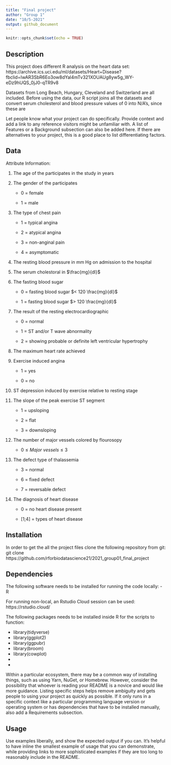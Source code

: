 ```yaml
---
title: "Final project"
author: "Group 1"
date: "10/5-2021"
output: github_document
---
```


```r
knitr::opts_chunk$set(echo = TRUE)
```

## Description
This project does different R analysis on the heart data set:
https://archive.ics.uci.edu/ml/datasets/Heart+Disease?fbclid=IwAR3SbR6Eo3ow8dYal4mTv321XOUAUg8yw5g_WY-eDz9hUQS_0jJ0-qTR9v8

Datasets from Long Beach, Hungary, Cleveland and Switzerland are all included. Before using the data, our R script joins all the datasets and convert serum cholesterol and blood pressure values of 0 into N/A's, since these are 

Let people know what your project can do specifically. Provide context and add a link to any reference visitors might be unfamiliar with. A list of Features or a Background subsection can also be added here. If there are alternatives to your project, this is a good place to list differentiating factors.

## Data 
Attribute Information:

1. The age of the participates in the study in years    

2. The gender of the  participates

    * 0 = female

    * 1 = male

3. The type of chest pain

    * 1 = typical angina

    * 2 = atypical angina

    * 3 = non-anginal pain

    * 4 = asymptomatic

4. The resting blood pressure in mm Hg on admission to the hospital  

5. The serum cholestoral in $\frac{mg}{dl}$    

6. The fasting blood sugar

    * 0 = fasting blood sugar $< 120 \frac{mg}{dl}$

    * 1 = fasting blood sugar $> 120 \frac{mg}{dl}$

7. The result of the resting electrocardiographic

    * 0 = normal

    * 1 = ST  and/or T wave abnormality

    * 2 = showing probable or definite left ventricular hypertrophy

8. The maximum heart rate achieved   

9. Exercise induced angina

    * 1 = yes

    * 0 = no

10. ST depression induced by exercise relative to resting stage   

11. The slope of the peak exercise ST segment

    * 1 = upsloping

    * 2 = flat

    * 3 = downsloping

12. The number of major vessels colored by flourosopy

    * $0\leq Major\ vessels\leq 3$

13. The defect type of thalassemia

    * 3 = normal

    * 6 = fixed defect

    * 7 = reversable defect

14. The diagnosis of heart disease

    * 0 = no heart disease present

    * [1;4] = types of heart disease 

## Installation
In order to get the all the project files clone the following repository from git: 
git clone https://github.com/rforbiodatascience21/2021_group01_final_project

## Dependencies
The following software needs to be installed for running the code locally:
- R

For running non-local, an Rstudio Cloud session can be used: https://rstudio.cloud/

The following packages needs to be installed inside R for the scripts to function:

- library(tidyverse)
- library(ggplot2)
- library(ggpubr)
- library(broom)
- library(cowplot)
-
-



Within a particular ecosystem, there may be a common way of installing things, such as using Yarn, NuGet, or Homebrew. However, consider the possibility that whoever is reading your README is a novice and would like more guidance. Listing specific steps helps remove ambiguity and gets people to using your project as quickly as possible. If it only runs in a specific context like a particular programming language version or operating system or has dependencies that have to be installed manually, also add a Requirements subsection.

## Usage
Use examples liberally, and show the expected output if you can. It's helpful to have inline the smallest example of usage that you can demonstrate, while providing links to more sophisticated examples if they are too long to reasonably include in the README.



